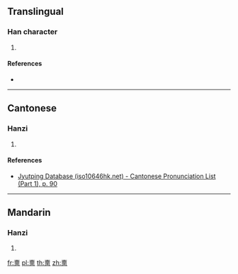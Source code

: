 ==Translingual==

===Han character===
{{Han char|rn=33|rad=士|as=13|sn=16|four=|canj=GWLW|ids=⿳士罒固}}

# {{defn|Han|sort=士13}}

====References====
* {{Han ref|kx=0244.120|dkj=05680|dj=0484.180|hdz=10491.150|uh=5901|ud=22785}}

----

==Cantonese==

===Hanzi===
{{yue-hanzi|jyut=[[jat1]]|y=yat1}}

# {{defn|lang=yue|sort=士13}}

====References====
* [http://www.iso10646hk.net/jp/document/download.jsp Jyutping Database (iso10646hk.net) - Cantonese Pronunciation List (Part 1), p. 90]

----

==Mandarin==

===Hanzi===
{{cmn-hanzi|pin=[[yī]] ([[yi1]])|wg=i<sup>1</sup>}}

# {{defn|lang=cmn|sort=士13}}

[[fr:夁]]
[[pl:夁]]
[[th:夁]]
[[zh:夁]]